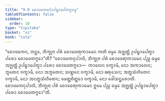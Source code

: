 ```yaml
---
title: "9.9 ᨧᩮᩣᨴᨠᩮᨶᩮᩫᩣᨸᨭ᩠ᨮᩣᨸᩮᨲᨻ᩠ᨻᨵᨾ᩠ᨾ"
tableOfContents: false
sidebar:
  order: 10
type: "tipitaka"
basket: "vi"
book: "cula"
---
```



<DynamicBreadcrumb />

<Division number="400" book="cula">

<Paragraph number="1935" book="cula">
“ᨧᩮᩣᨴᨠᩮᨶ, ᨽᨶ᩠ᨲᩮ, ᨽᩥᨠ᩠ᨡᩩᨶᩣ ᨸᩁᩴ ᨧᩮᩣᨴᩮᨲᩩᨠᩣᨾᩮᨶ ᨠᨲᩥ ᨵᨾ᩠ᨾᩮ ᩋᨩ᩠ᨫᨲ᩠ᨲᩴ ᩏᨸᨭ᩠ᨮᩣᨸᩮᨲ᩠ᩅᩣ ᨸᩁᩮᩣ ᨧᩮᩣᨴᩮᨲᨻ᩠ᨻᩮᩣ”ᨲᩥ? “ᨧᩮᩣᨴᨠᩮᨶᩩᨸᩣᩃᩥ, ᨽᩥᨠ᩠ᨡᩩᨶᩣ ᨸᩁᩴ ᨧᩮᩣᨴᩮᨲᩩᨠᩣᨾᩮᨶ ᨸᨬ᩠ᨧ ᨵᨾ᩠ᨾᩮ ᩋᨩ᩠ᨫᨲ᩠ᨲᩴ ᩏᨸᨭ᩠ᨮᩣᨸᩮᨲ᩠ᩅᩣ ᨸᩁᩮᩣ ᨧᩮᩣᨴᩮᨲᨻ᩠ᨻᩮᩣ—  ᨠᩣᩃᩮᨶ ᩅᨠ᩠ᨡᩣᨾᩥ, ᨶᩮᩣ ᩋᨠᩣᩃᩮᨶ; ᨽᩪᨲᩮᨶ ᩅᨠ᩠ᨡᩣᨾᩥ, ᨶᩮᩣ ᩋᨽᩪᨲᩮᨶ; ᩈᨱ᩠ᩉᩮᨶ ᩅᨠ᩠ᨡᩣᨾᩥ, ᨶᩮᩣ ᨹᩁᩩᩈᩮᨶ; ᩋᨲ᩠ᨳᩈᩴᩉᩥᨲᩮᨶ ᩅᨠ᩠ᨡᩣᨾᩥ, ᨶᩮᩣ ᩋᨶᨲ᩠ᨳᩈᩴᩉᩥᨲᩮᨶ; ᨾᩮᨲ᩠ᨲᨧᩥᨲ᩠ᨲᩮᩣ ᩅᨠ᩠ᨡᩣᨾᩥ, ᨶᩮᩣ ᨴᩮᩤᩈᨶ᩠ᨲᩁᩮᩣᨲᩥ. ᨧᩮᩣᨴᨠᩮᨶᩩᨸᩣᩃᩥ, ᨽᩥᨠ᩠ᨡᩩᨶᩣ ᨸᩁᩴ ᨧᩮᩣᨴᩮᨲᩩᨠᩣᨾᩮᨶ ᩍᨾᩮ ᨸᨬ᩠ᨧ ᨵᨾ᩠ᨾᩮ ᩋᨩ᩠ᨫᨲ᩠ᨲᩴ ᩏᨸᨭ᩠ᨮᩣᨸᩮᨲ᩠ᩅᩣ ᨸᩁᩮᩣ ᨧᩮᩣᨴᩮᨲᨻ᩠ᨻᩮᩣ”ᨲᩥ.
</Paragraph>
</Division>